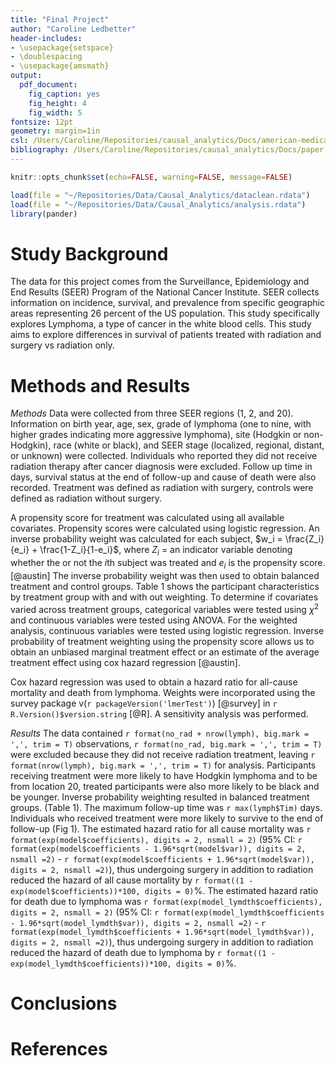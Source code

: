 ```yaml
---
title: "Final Project"
author: "Caroline Ledbetter"
header-includes:
- \usepackage{setspace}
- \doublespacing
- \usepackage{amsmath}
output:
  pdf_document:
    fig_caption: yes
    fig_height: 4
    fig_width: 5
fontsize: 12pt
geometry: margin=1in
csl: /Users/Caroline/Repositories/causal_analytics/Docs/american-medical-association.csl
bibliography: /Users/Caroline/Repositories/causal_analytics/Docs/paper.bib
---
```


```r
knitr::opts_chunk$set(echo=FALSE, warning=FALSE, message=FALSE)
```


```r
load(file = "~/Repositories/Data/Causal_Analytics/dataclean.rdata")
load(file = "~/Repositories/Data/Causal_Analytics/analysis.rdata")
library(pander)
```

# Study Background  
The data for this project comes from the Surveillance, Epidemiology and End Results (SEER) Program of the National Cancer Institute. SEER collects information on incidence, survival, and prevalence from specific geographic areas representing 26 percent of the US population. This study specifically explores Lymphoma, a type of cancer in the white blood cells.  This study aims to explore differences in survival of patients treated with radiation and surgery vs radiation only.    

# Methods and Results  
*Methods*
Data were collected from three SEER regions (1, 2, and 20). Information on birth year, age, sex, grade of lymphoma (one to nine, with higher grades indicating more aggressive lymphoma), site (Hodgkin or non-Hodgkin), race (white or black), and SEER stage (localized, regional, distant, or unknown) were collected. Individuals who reported they did not receive radiation therapy after cancer diagnosis were excluded. Follow up time in days, survival status at the end of follow-up and cause of death were also recorded.   Treatment was defined as radiation with surgery, controls were defined as radiation without surgery.

A propensity score for treatment was calculated using all available covariates. Propensity scores were calculated using logistic regression. An inverse probability weight was calculated for each subject, $w_i =  \frac{Z_i}{e_i}  +  \frac{1-Z_i}{1-e_i}$, where *Z~i~* = an indicator variable denoting whether the or not the *i*th subject was treated and *e~i~* is the propensity score.[@austin]  The inverse probability weight was then used to obtain balanced treatment and control groups. Table 1 shows the participant characteristics by treatment group with and with out weighting. To determine if covariates varied across treatment groups, categorical variables were tested using $\chi ^2$ and continuous variables were tested using ANOVA. For the weighted analysis, continuous variables were tested using logistic regression. Inverse probability of treatment weighting using the propensity score allows us to obtain an unbiased marginal treatment effect or an estimate of the average treatment effect using cox hazard regression [@austin].

Cox hazard regression was used to obtain a hazard ratio for all-cause mortality and death from lymphoma. Weights were incorporated using the survey package v(`r packageVersion('lmerTest')`) [@survey] in `r R.Version()$version.string` [@R]. A sensitivity analysis was performed.   

*Results*
The data contained `r format(no_rad + nrow(lymph), big.mark = ',', trim = T)` observations, `r format(no_rad, big.mark = ',', trim = T)` were excluded because they did not receive radiation treatment, leaving `r format(nrow(lymph), big.mark = ',', trim = T)` for analysis. Participants receiving treatment were more likely to have Hodgkin lymphoma and to be from location 20, treated participants were also more likely to be black and be younger. Inverse probability weighting resulted in balanced treatment groups. (Table 1). The maximum follow-up time was `r max(lymph$Tim)` days. Individuals who received treatment were more likely to survive to the end of follow-up (Fig 1). The estimated hazard ratio for all cause mortality was `r format(exp(model$coefficients), digits = 2, nsmall = 2)` (95% CI: `r format(exp(model$coefficients - 1.96*sqrt(model$var)), digits = 2, nsmall =2)` - `r format(exp(model$coefficients + 1.96*sqrt(model$var)), digits = 2, nsmall =2)`), thus undergoing surgery in addition to radiation reduced the hazard of all cause mortality by `r format((1 - exp(model$coefficients))*100, digits = 0)`%. The estimated hazard ratio for death due to lymphoma was `r format(exp(model_lymdth$coefficients), digits = 2, nsmall = 2)` (95% CI: `r format(exp(model_lymdth$coefficients - 1.96*sqrt(model_lymdth$var)), digits = 2, nsmall =2)` - `r format(exp(model_lymdth$coefficients + 1.96*sqrt(model_lymdth$var)), digits = 2, nsmall =2)`), thus undergoing surgery in addition to radiation reduced the hazard of death due to lymphoma by `r format((1 - exp(model_lymdth$coefficients))*100, digits = 0)`%. 



# Conclusions  

# References   

